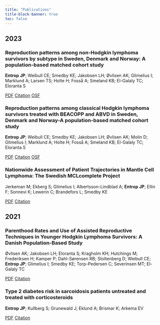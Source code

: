 ```yaml
---
title: "Publications"
title-block-banner: true
toc: false
---
```


## 2023

### Reproduction patterns among non-Hodgkin lymphoma survivors by subtype in Sweden, Denmark and Norway: A population-based matched cohort study

**Entrop JP**; Weibull CE; Smedby KE; Jakobsen LH; Øvlisen AK; Glimelius I; Marklund A; Larsen TS; Holte H; Fosså A; Smeland KB; El-Galaly TC; Eloranta S

[PDF](https://doi.org/10.1111/bjh.18938){.btn .btn-outline-primary .btn role="button"} [Citation](bibtex/fertility_by_NHL_subtype.bib){.btn .btn-outline-primary .btn role="button"}
[OSF](https://osf.io/x5j2q){.btn .btn-outline-primary .btn role="button"}

### Reproduction patterns among classical Hodgkin lymphoma survivors treated with BEACOPP and ABVD in Sweden, Denmark and Norway-A population-based matched cohort study

**Entrop JP**; Weibull CE; Smedby KE; Jakobsen LH; Øvlisen AK; Molin D; Glimelius I; Marklund A; Holte H; Fosså A; Smeland KB; El-Galaly TC; Eloranta S

[PDF](https://doi.org/10.1002/ijc.34552){.btn .btn-outline-primary .btn role="button"} [Citation](bibtex/fertility_by_HL_trt.bib){.btn .btn-outline-primary .btn role="button"}
[OSF](https://osf.io/bw3mg){.btn .btn-outline-primary .btn role="button"}

### Nationwide Assessment of Patient Trajectories in Mantle Cell Lymphoma: The Swedish MCLcomplete Project

Jerkeman M; Ekberg S; Glimelius I; Albertsson-Lindblad A; **Entrop JP**; Ellin F; Sonnevi K; Lewerin C; Brandefors L; Smedby KE

[PDF](https://doi.org/10.1097/HS9.0000000000000928){.btn .btn-outline-primary .btn role="button"} [Citation](bibtex/MCL_trt_trajectories_sweden.bib){.btn .btn-outline-primary .btn role="button"}

## 2021

### Parenthood Rates and Use of Assisted Reproductive Techniques in Younger Hodgkin Lymphoma Survivors: A Danish Population-Based Study

Øvlisen AK; Jakobsen LH; Eloranta S; Kragholm KH; Hutchings M; Frederiksen H; Kamper P; Dahl-Sørensen RB; Stoltenberg D; Weibull CE; **Entrop JP**; Glimelius I; Smedby KE; Torp-Pedersen C; Severinsen MT; El-Galaly TC

[PDF](https://doi.org/10.1200/JCO.21.00357){.btn .btn-outline-primary .btn role="button"} [Citation](bibtex/parenthood_rates_HL.bib){.btn .btn-outline-primary .btn role="button"}

### Type 2 diabetes risk in sarcoidosis patients untreated and treated with corticosteroids

**Entrop JP**; Kullberg S; Grunewald J; Eklund A; Brismar K; Arkema EV

[PDF](https://doi.org/10.1183/23120541.00028-2021){.btn .btn-outline-primary .btn role="button"} [Citation](bibtex/sacroidosis_T2D_risk.bib){.btn .btn-outline-primary .btn role="button"}
